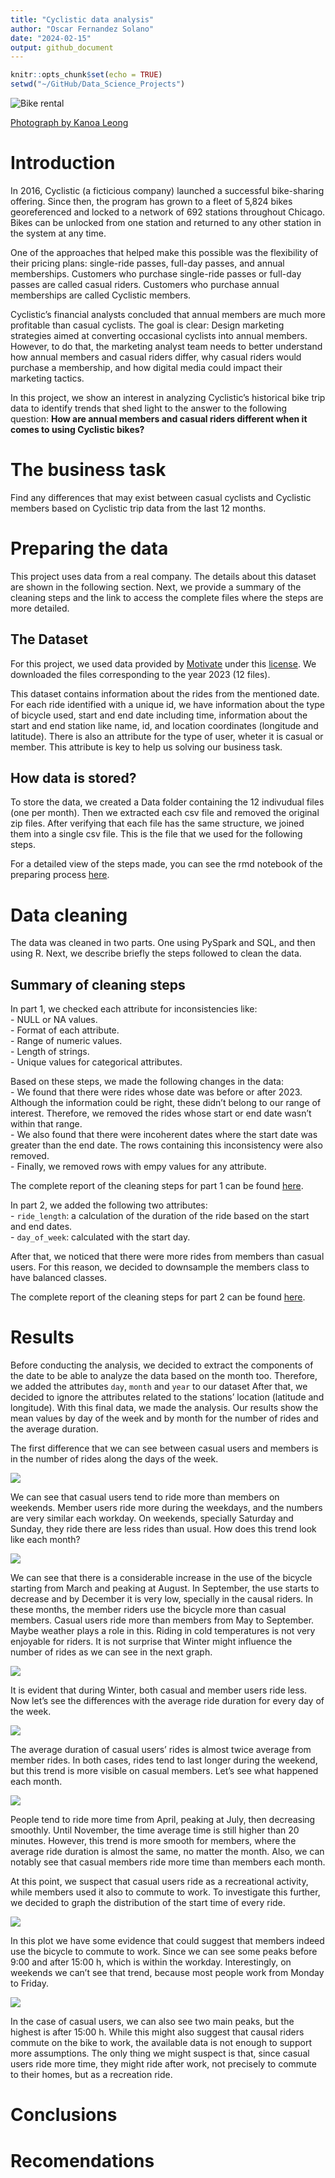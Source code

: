 ```yaml
---
title: "Cyclistic data analysis"
author: "Oscar Fernandez Solano"
date: "2024-02-15"
output: github_document
---
```


```r
knitr::opts_chunk$set(echo = TRUE)
setwd("~/GitHub/Data_Science_Projects")
```


![](bike_rental.jpg "Bike rental")

[Photograph by Kanoa Leong](https://unsplash.com/photos/a-row-of-bikes-parked-next-to-each-other-on-a-sidewalk-xbwmGakJuME)

# Introduction

In 2016, Cyclistic (a ficticious company) launched a successful bike-sharing offering. Since then, the program has grown to a fleet of 5,824 bikes georeferenced and locked to a network of 692 stations throughout Chicago. Bikes can be unlocked from one station and returned to any other station in the system at any time.

One of the approaches that helped make this possible was the flexibility of their pricing plans: single-ride passes, full-day passes, and annual memberships. Customers who purchase single-ride passes or full-day passes are called casual riders. Customers who purchase annual memberships are called Cyclistic members.

Cyclistic's financial analysts concluded that annual members are much more profitable than casual cyclists. The goal is clear: Design marketing strategies aimed at converting occasional cyclists into annual members. However, to do that, the marketing analyst team needs to better understand how annual members and casual riders differ, why casual riders would purchase a membership, and how digital media could impact their marketing tactics.

In this project, we show an interest in analyzing Cyclistic's historical bike trip data to identify trends that shed light to the answer to the following question: **How are annual members and casual riders different when it comes to using Cyclistic bikes?**


# The business task

Find any differences that may exist between casual cyclists and Cyclistic members based on Cyclistic trip data from the last 12 months.


# Preparing the data

This project uses data from a real company. The details about this dataset are shown in the following section. Next, we provide a summary of the cleaning steps and the link to access the complete files where the steps are more detailed.

## The Dataset

For this project, we used data provided by [Motivate](https://divvy-tripdata.s3.amazonaws.com/index.html) under this [license](https://divvybikes.com/data-license-agreement). We downloaded the files corresponding to the year 2023 (12 files).

This dataset contains information about the rides from the mentioned date. For each ride identified with a unique id, we have information about the type of bicycle used, start and end date including time, information about the start and end station like name, id, and location coordinates (longitude and latitude). There is also an attribute for the type of user, wheter it is casual or member. This attribute is key to help us solving our business task.

## How data is stored?

To store the data, we created a Data folder containing the 12 indivudual files (one per month). Then we extracted each csv file and removed the original zip files. After verifying that each file has the same structure, we joined them into a single csv file. This is the file that we used for the following steps.

For a detailed view of the steps made, you can see the rmd notebook of the preparing process [here](https://github.com/OscarFernandezMX/Data_Science_Projects/blob/main/Cyclistic_preparing.Rmd).


# Data cleaning

The data was cleaned in two parts. One using PySpark and SQL, and then using R. Next, we describe briefly the steps followed to clean the data.

## Summary of cleaning steps

In part 1, we checked each attribute for inconsistencies like:  
- NULL or NA values.  
- Format of each attribute.  
- Range of numeric values.  
- Length of strings.  
- Unique values for categorical attributes.  

Based on these steps, we made the following changes in the data:  
- We found that there were rides whose date was before or after 2023. Although the information could be right, these didn't belong to our range of interest. Therefore, we removed the rides whose start or end date wasn't within that range.  
- We also found that there were incoherent dates where the start date was greater than the end date. The rows containing this inconsistency were also removed.  
- Finally, we removed rows with empy values for any attribute.

The complete report of the cleaning steps for part 1 can be found [here](https://github.com/OscarFernandezMX/Data_Science_Projects/blob/main/Cyclistic_cleaning_part1.ipynb).

In part 2, we added the following two attributes:  
- `ride_length`: a calculation of the duration of the ride based on the start and end dates.  
- `day_of_week`: calculated with the start day.  

After that, we noticed that there were more rides from members than casual users. For this reason, we decided to downsample the members class to have balanced classes.

The complete report of the cleaning steps for part 2 can be found [here](https://github.com/OscarFernandezMX/Data_Science_Projects/blob/main/Cyclistic_cleaning_part2.md).


# Results

Before conducting the analysis, we decided to extract the components of the date to be able to analyze the data based on the month too. Therefore, we added the attributes `day`, `month` and `year` to our dataset After that, we decided to ignore the attributes related to the stations' location (latitude and longitude). With this final data, we made the analysis. Our results show the mean values by day of the week and by month for the number of rides and the average duration.

The first difference that we can see between casual users and members is in the number of rides along the days of the week.

![](Cyclistic_analyzing_files/figure-gfm/plot number of rides per day-1.png)

We can see that casual users tend to ride more than members on weekends. Member users ride more during the weekdays, and the numbers are very similar each workday. On weekends, specially Saturday and Sunday, they ride there are less rides than usual. How does this trend look like each month?

![](Cyclistic_analyzing_files/figure-gfm/plot number of rides per month-1.png)

We can see that there is a considerable increase in the use of the bicycle starting from March and peaking at August. In September, the use starts to decrease and by December it is very low, specially in the causal riders. In these months, the member riders use the bicycle more than casual members. Casual users ride more than members from May to September. Maybe weather plays a role in this. Riding in cold temperatures is not very enjoyable for riders. It is not surprise that Winter might influence the number of rides as we can see in the next graph.

![](Cyclistic_analyzing_files/figure-gfm/plot number of rides per month with annotation-1.png)

It is evident that during Winter, both casual and member users ride less. Now let's see the differences with the average ride duration for every day of the week.

![](Cyclistic_analyzing_files/figure-gfm/plot average ride duration per day-1.png)

The average duration of casual users' rides is almost twice average from member rides. In both cases, rides tend to last longer during the weekend, but this trend is more visible on casual members. Let's see what happened each month.

![](Cyclistic_analyzing_files/figure-gfm/plot average ride duration per month-1.png)

People tend to ride more time from April, peaking at July, then decreasing smoothly. Until November, the time average time is still higher than 20 minutes. However, this trend is more smooth for members, where the average ride duration is almost the same, no matter the month. Also, we can notably see that casual members ride more time than members each month.

At this point, we suspect that casual users ride as a recreational activity, while members used it also to commute to work. To investigate this further, we decided to graph the distribution of the start time of every ride.

![](Cyclistic_analyzing_files/figure-gfm/start rides distribution per day for members-1.png)

In this plot we have some evidence that could suggest that members indeed use the bicycle to commute to work. Since we can see some peaks before 9:00 and after 15:00 h, which is within the workday. Interestingly, on weekends we can't see that trend, because most people work from Monday to Friday.

![](Cyclistic_analyzing_files/figure-gfm/start rides distribution per day for casual users-1.png)

In the case of casual users, we can also see two main peaks, but the highest is after 15:00 h. While this might also suggest that causal riders commute on the bike to work, the available data is not enough to support more assumptions. The only thing we might suspect is that, since casual users ride more time, they might ride after work, not precisely to commute to their homes, but as a recreation ride.


# Conclusions




# Recomendations



